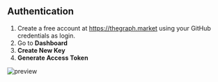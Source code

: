 
## Authentication

1. Create a free account at https://thegraph.market using your GitHub credentials as login.
2. Go to **Dashboard**
3. **Create New Key**
4. **Generate Access Token**

![preview](/snippets/authentication.png)